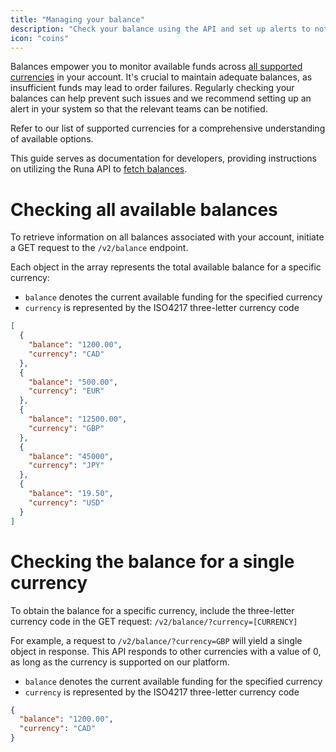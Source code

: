 ```yaml
---
title: "Managing your balance"
description: "Check your balance using the API and set up alerts to notify you when your balance is low"
icon: "coins"
---
```


Balances empower you to monitor available funds across [all supported currencies](/api-reference/countries) in your account. It's crucial to maintain adequate balances, as insufficient funds may lead to order failures. Regularly checking your balances can help prevent such issues and we recommend setting up an alert in your system so that the relevant teams can be notified.

Refer to our list of supported currencies for a comprehensive understanding of available options.

This guide serves as documentation for developers, providing instructions on utilizing the Runa API to [fetch balances](/api-reference/2024-02-05/endpoint/balance/get).

# Checking all available balances  

To retrieve information on all balances associated with your account, initiate a GET request to the `/v2/balance` endpoint. 

Each object in the array represents the total available balance for a specific currency:  

- `balance` denotes the current available funding for the specified currency
- `currency` is represented by the ISO4217 three-letter currency code

```json
[
  {
    "balance": "1200.00",
    "currency": "CAD"
  },
  {
    "balance": "500.00",
    "currency": "EUR"
  },
  {
    "balance": "12500.00",
    "currency": "GBP"
  },
  {
    "balance": "45000",
    "currency": "JPY"
  },
  {
    "balance": "19.50",
    "currency": "USD"
  }
]
```

# Checking the balance for a single currency

To obtain the balance for a specific currency, include the three-letter currency code in the GET request: `/v2/balance/?currency=[CURRENCY]`

For example, a request to `/v2/balance/?currency=GBP` will yield a single object in response. This API responds to other currencies with a value of 0, as long as the currency is supported on our platform.

- `balance` denotes the current available funding for the specified currency
- `currency` is represented by the ISO4217 three-letter currency code

```json
{
  "balance": "1200.00",
  "currency": "CAD"
}
```
